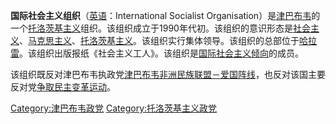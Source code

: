 '''国际社会主义组织'''（[[英语|英语]]：International Socialist Organisation）是[[津巴布韦|津巴布韦]]的一个[[托洛茨基主义|托洛茨基主义]]组织。该组织成立于1990年代初。该组织的意识形态是[[社会主义|社会主义]]、[[马克思主义|马克思主义]]、[[托洛茨基主义|托洛茨基主义]]。该组织实行集体领导。该组织的总部位于[[哈拉雷|哈拉雷]]。该组织出版报纸《社会主义工人》。该组织是[[国际社会主义倾向|国际社会主义倾向]]的成员。

该组织既反对津巴布韦执政党[[津巴布韦非洲民族联盟－爱国阵线|津巴布韦非洲民族联盟－爱国阵线]]，也反对该国主要反对党[[争取民主变革运动|争取民主变革运动]]。

[[Category:津巴布韦政党|Category:津巴布韦政党]]
[[Category:托洛茨基主义政党|Category:托洛茨基主义政党]]